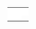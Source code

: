 {{en/Scenarios by size}}

{|
|-

|style="border:none;background:white"|
{{Scenario:Water and Mountains}}

|style="border:none;background:white"|
{{Scenario:Florida}}

|style="border:none;background:white"|
{{Scenario:Iceland}}

|-
|style="border:none;background:white"|
{{Scenario:Kloof}}

|style="border:none;background:white"|
{{Scenario:German Reunification}}

|style="border:none;background:white"|
{{Scenario:New Industries 2}}

|-
|style="border:none;background:white"|
{{Scenario:The Barrens}}

|style="border:none;background:white"|
{{Scenario:Flevoland}}

|style="border:none;background:white"|
{{Scenario:Elephant}}

|-
|style="border:none;background:white"|
{{Scenario:South West France}}

|style="border:none;background:white"|
{{Scenario:UltimaV Britannia}}

|-
|style="border:none;background:white"|
{{Scenario:Stuttgart}}

|style="border:none;background:white"|
{{Scenario:France}}

|}